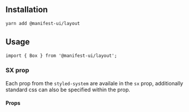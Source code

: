 
<Meta title="Components/Box" component={Box} />

## Installation

```sh
yarn add @manifest-ui/layout
```

## Usage

```tsx
import { Box } from '@manifest-ui/layout';
```

### SX prop

Each prop from the `styled-system` are availale in the `sx` prop, additionally standard css can also be specified within the prop.

<Canvas>
  <Story name="Default">
    <Box sx={{ backgroundColor: 'brand.500', height: 200, width: 200 }} />
  </Story>
</Canvas>

#### Props

<ArgsTable of={Box} />
